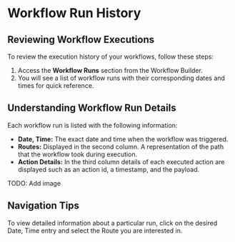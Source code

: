 # Workflow Run History

## Reviewing Workflow Executions

To review the execution history of your workflows, follow these steps:

1. Access the **Workflow Runs** section from the Workflow Builder.
2. You will see a list of workflow runs with their corresponding dates and times for quick reference.

## Understanding Workflow Run Details

Each workflow run is listed with the following information:

- **Date, Time:** The exact date and time when the workflow was triggered.
- **Routes:** Displayed in the second column. A representation of the path that the workflow took during execution.
- **Action Details:** In the third column details of each executed action are displayed such as an action id, a timestamp, and the payload.

TODO: Add image 


## Navigation Tips
To view detailed information about a particular run, click on the desired Date, Time entry and select the Route you are interested in.




